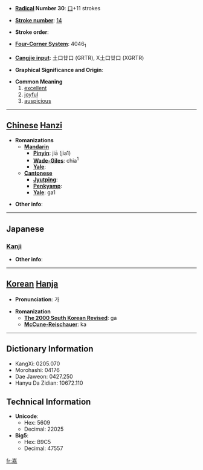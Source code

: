 * '''[[Wiktionary:Chinese radical index| Radical]] Number 30''': [[Wiktionary:Chinese radical index 口|口]]+11 strokes

* '''[[Wiktionary:Chinese total strokes index|Stroke number]]''': [[Wiktionary:Chinese total strokes index 14|14]]

* '''Stroke order''': 

* '''[[Wiktionary:Chinese four corner index|Four-Corner System]]''': 4046<sub>1</sub>

* '''[[Wiktionary:Chinese Cangjie index|Cangjie input]]''': 土口廿口 (GRTR), X土口廿口 (XGRTR)

* '''Graphical Significance and Origin''': 

* '''Common Meaning'''
*#[[excellent]]
*# [[joyful]]
*# [[auspicious]]


----

== [[Chinese]] [[Hanzi]] ==

* '''Romanizations'''
** '''[[Mandarin]]'''
*** '''[[Pinyin]]''': jiā (jia1)
*** '''[[Wade-Giles]]''': chia<sup>1</sup>
*** '''[[Yale]]''': 
** '''[[Cantonese]]'''
*** '''[[Jyutping]]''':
*** '''[[Penkyamp]]''': 
*** '''[[Yale]]''': ga1

* '''Other info''': 

----

==Japanese==
===[[Kanji]]===
{{kanji|on readings=[[か]] (ka)
|kun readings=[[よみする]] (yomisuru), [[よい]] (yoi)
}}

* '''Other info''':  

----

== [[Korean]] [[Hanja]] ==

* '''Pronunciation''': 가

* '''Romanization'''
** '''[[The 2000 South Korean Revised Romanization|The 2000 South Korean Revised]]''': ga
** '''[[McCune-Reischauer]]''': ka

----

== Dictionary Information ==

* KangXi: 0205.070
* Morohashi: 04176
* Dae Jaweon: 0427.250
* Hanyu Da Zidian: 10672.110

== Technical Information ==

* '''Unicode''':
** Hex: 5609
** Decimal: 22025
* '''Big5''':
** Hex: B9C5
** Decimal: 47557

[[fr:嘉]]
